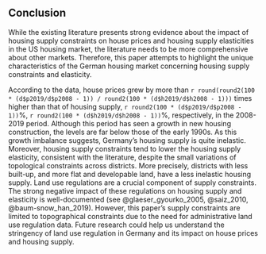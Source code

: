 ## Conclusion

While the existing literature presents strong evidence about the impact of housing supply constraints on house prices and housing supply elasticities in the US housing market, the literature needs to be more comprehensive about other markets. Therefore, this paper attempts to highlight the unique characteristics of the German housing market concerning housing supply constraints and elasticity.

According to the data, house prices grew by more than `r round(round2(100 * (d$p2019/d$p2008 - 1)) / round2(100 * (d$h2019/d$h2008 - 1)))` times higher than that of housing supply, `r round2(100 * (d$p2019/d$p2008 - 1))`%, `r round2(100 * (d$h2019/d$h2008 - 1))`%, respectively, in the 2008-2019 period. Although this period has seen a growth in new housing construction, the levels are far below those of the early 1990s. As this growth imbalance suggests, Germany's housing supply is quite inelastic. Moreover, housing supply constraints tend to lower the housing supply elasticity, consistent with the literature, despite the small variations of topological constraints across districts. More precisely, districts with less built-up, and more flat and developable land, have a less inelastic housing supply. Land use regulations are a crucial component of supply constraints. The strong negative impact of these regulations on housing supply and elasticity is well-documented (see @glaeser_gyourko_2005, @saiz_2010, @baum-snow_han_2019). However, this paper's supply constraints are limited to topographical constraints due to the need for administrative land use regulation data. Future research could help us understand the stringency of land use regulation in Germany and its impact on house prices and housing supply.
